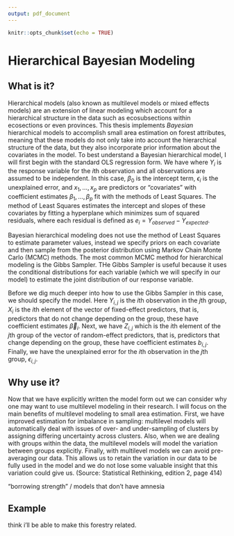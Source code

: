 ```yaml
---
output: pdf_document
---
```


```r
knitr::opts_chunk$set(echo = TRUE)
```

# Hierarchical Bayesian Modeling

## What is it?

Hierarchical models (also known as multilevel models or mixed effects models) are an extension of linear modeling which account for a hierarchical structure in the data such as ecosubsections within ecosections or even provinces. This thesis implements *Bayesian* hierarchical models to accomplish small area estimation on forest attributes, meaning that these models do not only take into account the hierarchical structure of the data, but they also incorporate prior information about the covariates in the model. To best understand a Bayesian hierarchical model, I will first begin with the standard OLS regression form. We have
\begin{align*}
Y_i &= \beta_0 + \beta_1 x_1 + \cdots + \beta_p x_p + \epsilon_i \\
&= \vec{\beta}_i X_i + \epsilon_i
\end{align*}
where $Y_i$ is the response variable for the $i$th observation and all observations are assumed to be independent. In this case, $\beta_0$ is the intercept term, $\epsilon_i$ is the unexplained error, and $x_1, \dots, x_p$ are predictors or "covariates" with coefficient estimates $\beta_1, \dots, \beta_p$ fit with the methods of Least Squares. The method of Least Squares estimates the intercept and slopes of these covariates by fitting a hyperplane which minimizes sum of squared residuals, where each residual is defined as $e_i = Y_{observed} - Y_{expected}$.

Bayesian hierarchical modeling does not use the method of Least Squares to estimate parameter values, instead we specify priors on each covariate and then sample from the posterior distribution using Markov Chain Monte Carlo (MCMC) methods. The most common MCMC method for hierarchical modeling is the Gibbs Sampler. THe Gibbs Sampler is useful because it uses the conditional distributions for each variable (which we will specify in our model) to estimate the joint distribution of our response variable. 

Before we dig much deeper into how to use the Gibbs Sampler in this case, we should specify the model. 
\begin{align*}
Y_{i,j} = \vec{\beta}_i X_i  + b_{i,j} Z_{i,j} + \epsilon_{i,j}
\end{align*}
Here $Y_{i,j}$ is the $i$th observation in the $j$th group, $X_i$ is the $i$th element of the vector of fixed-effect predictors, that is, predictors that do not change depending on the group, these have coefficient estimates $\vec{\beta}_i$. Next, we have $Z_{i,j}$ which is the $i$th element of the $j$th group of the vector of random-effect predictors, that is, predictors that change depending on the group, these have coefficient estimates $b_{i,j}$. Finally, we have the unexplained error for the $i$th observation in the $j$th group, $\epsilon_{i,j}$. 


## Why use it?

Now that we have explicitly written the model form out we can consider why one may want to use multilevel modeling in their research. I will focus on the main benefits of multilevel modeling to small area estimation. First, we have improved estimation for imbalance in sampling: multilevel models will automatically deal with issues of over- and under-sampling of clusters by assigning differing uncertainty across clusters. Also, when we are dealing with groups within the data, the multilevel models will model the variation between groups explicitly. Finally, with multilevel models we can avoid pre-averaging our data. This allows us to retain the variation in our data to be fully used in the model and we do not lose some valuable insight that this variation could give us. (Source: Statistical Rethinking, edition 2, page 414)

"borrowing strength" / models that don't have amnesia

## Example

think i'll be able to make this forestry related. 